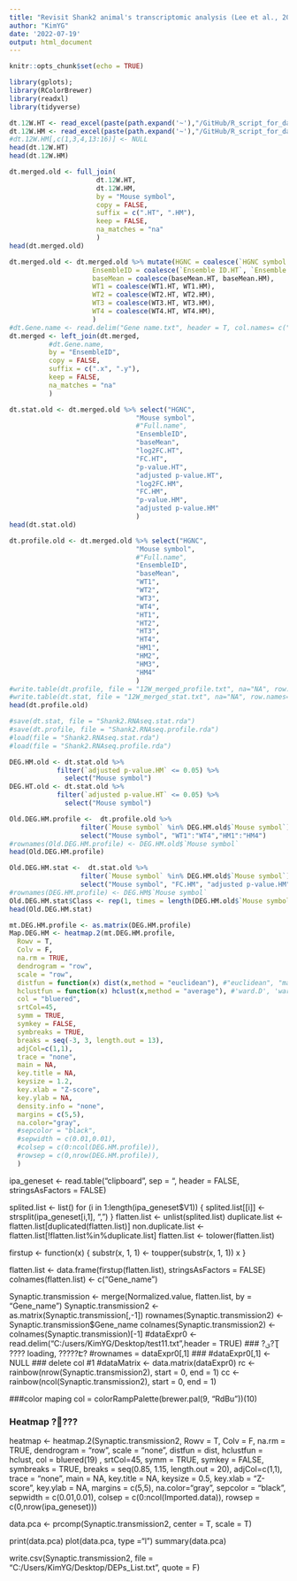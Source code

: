 ```yaml
---
title: "Revisit Shank2 animal's transcriptomic analysis (Lee et al., 2021)"
author: "KimYG"
date: '2022-07-19'
output: html_document
---
```


```r
knitr::opts_chunk$set(echo = TRUE)
```


```r
library(gplots);
library(RColorBrewer)
library(readxl)
library(tidyverse)
```

```r
dt.12W.HT <- read_excel(paste(path.expand('~'),"/GitHub/R_script_for_data_analysis/RNA-Sequencing/Shank2/Shank2 RNA-seq result.xlsx", sep = ""), sheet = "12W-HT", range = "A4:P10494")
dt.12W.HM <- read_excel(paste(path.expand('~'),"/GitHub/R_script_for_data_analysis/RNA-Sequencing/Shank2/Shank2 RNA-seq result.xlsx", sep = ""), sheet = "12W-HM", range = "A4:P13294")
#dt.12W.HM[,c(1,3,4,13:16)] <- NULL
head(dt.12W.HT)
head(dt.12W.HM)
```

```r
dt.merged.old <- full_join(
                      dt.12W.HT,
                      dt.12W.HM,
                      by = "Mouse symbol",
                      copy = FALSE,
                      suffix = c(".HT", ".HM"),
                      keep = FALSE,
                      na_matches = "na"
                      )
head(dt.merged.old)
```

```r
dt.merged.old <- dt.merged.old %>% mutate(HGNC = coalesce(`HGNC symbol.HM`, `HGNC symbol.HT`),
                     EnsembleID = coalesce(`Ensemble ID.HT`, `Ensemble ID.HM`),
                     baseMean = coalesce(baseMean.HT, baseMean.HM),
                     WT1 = coalesce(WT1.HT, WT1.HM),
                     WT2 = coalesce(WT2.HT, WT2.HM),
                     WT3 = coalesce(WT3.HT, WT3.HM),
                     WT4 = coalesce(WT4.HT, WT4.HM),
                     )
#dt.Gene.name <- read.delim("Gene name.txt", header = T, col.names= c("EnsembleID", "Full name", "Species"))
dt.merged <- left_join(dt.merged, 
          #dt.Gene.name, 
          by = "EnsembleID", 
          copy = FALSE,
          suffix = c(".x", ".y"),
          keep = FALSE,
          na_matches = "na"
          )
```


```r
dt.stat.old <- dt.merged.old %>% select("HGNC", 
                                "Mouse symbol",
                                #"Full.name",
                                "EnsembleID", 
                                "baseMean", 
                                "log2FC.HT", 
                                "FC.HT", 
                                "p-value.HT", 
                                "adjusted p-value.HT", 
                                "log2FC.HM", 
                                "FC.HM", 
                                "p-value.HM", 
                                "adjusted p-value.HM"
                                )
head(dt.stat.old)
```

```r
dt.profile.old <- dt.merged.old %>% select("HGNC", 
                                "Mouse symbol",
                                #"Full.name",
                                "EnsembleID", 
                                "baseMean", 
                                "WT1", 
                                "WT2", 
                                "WT3", 
                                "WT4", 
                                "HT1", 
                                "HT2", 
                                "HT3", 
                                "HT4",
                                "HM1", 
                                "HM2", 
                                "HM3", 
                                "HM4"
                                )
#write.table(dt.profile, file = "12W_merged_profile.txt", na="NA", row.names = F, col.names = T, quote = F, dec = ".", sep = "\t")
#write.table(dt.stat, file = "12W_merged_stat.txt", na="NA", row.names= F, col.names = T, quote = F, dec = ".", sep = "\t")
head(dt.profile.old)
```


```r
#save(dt.stat, file = "Shank2.RNAseq.stat.rda")
#save(dt.profile, file = "Shank2.RNAseq.profile.rda")
#load(file = "Shank2.RNAseq.stat.rda")
#load(file = "Shank2.RNAseq.profile.rda")
```

```r
DEG.HM.old <- dt.stat.old %>% 
            filter(`adjusted p-value.HM` <= 0.05) %>% 
              select("Mouse symbol")
DEG.HT.old <- dt.stat.old %>% 
            filter(`adjusted p-value.HT` <= 0.05) %>% 
              select("Mouse symbol")
```

```r
Old.DEG.HM.profile <-  dt.profile.old %>% 
                  filter(`Mouse symbol` %in% DEG.HM.old$`Mouse symbol`) %>% 
                  select("Mouse symbol", "WT1":"WT4","HM1":"HM4")
#rownames(Old.DEG.HM.profile) <- DEG.HM.old$`Mouse symbol`
head(Old.DEG.HM.profile)
```

```r
Old.DEG.HM.stat <-  dt.stat.old %>% 
                  filter(`Mouse symbol` %in% DEG.HM.old$`Mouse symbol`) %>% 
                  select("Mouse symbol", "FC.HM", "adjusted p-value.HM")
#rownames(DEG.HM.profile) <- DEG.HM$`Mouse symbol`
Old.DEG.HM.stat$Class <- rep(1, times = length(DEG.HM.old$`Mouse symbol`))
head(Old.DEG.HM.stat)
```

```r
mt.DEG.HM.profile <- as.matrix(DEG.HM.profile)
Map.DEG.HM <- heatmap.2(mt.DEG.HM.profile, 
  Rowv = T, 
  Colv = F,
  na.rm = TRUE,
  dendrogram = "row",
  scale = "row",
  distfun = function(x) dist(x,method = "euclidean"), #"euclidean", "maximum", "manhattan", "canberra", "binary" or "minkowski" 
  hclustfun = function(x) hclust(x,method = "average"), #'ward.D', 'ward.D2', 'single', 'complete', 'average', 'mcquitty', 'median' or 'centroid'
  col = "bluered", 
  srtCol=45,
  symm = TRUE,
  symkey = FALSE,
  symbreaks = TRUE,
  breaks = seq(-3, 3, length.out = 13),
  adjCol=c(1,1), 
  trace = "none",
  main = NA,
  key.title = NA, 
  keysize = 1.2, 
  key.xlab = "Z-score", 
  key.ylab = NA, 
  density.info = "none",
  margins = c(5,5),
  na.color="gray",
  #sepcolor = "black", 
  #sepwidth = c(0.01,0.01), 
  #colsep = c(0:ncol(DEG.HM.profile)),
  #rowsep = c(0,nrow(DEG.HM.profile)),
  )
```


ipa_geneset <- read.table("clipboard", sep = "\t", header = FALSE, stringsAsFactors = FALSE)

splited.list <- list()
for (i in 1:length(ipa_geneset$V1)) {
    splited.list[[i]] <- strsplit(ipa_geneset[i,1], ",") 
}
flatten.list <- unlist(splited.list)
duplicate.list <- flatten.list[duplicated(flatten.list)]
non.duplicate.list <- flatten.list[!flatten.list%in%duplicate.list]
flatten.list <- tolower(flatten.list)

firstup <- function(x) {
   substr(x, 1, 1) <- toupper(substr(x, 1, 1))
x
}

flatten.list <- data.frame(firstup(flatten.list), stringsAsFactors = FALSE)
colnames(flatten.list) <- c("Gene_name")


Synaptic.transmission <- merge(Normalized.value, flatten.list, by = "Gene_name")
Synaptic.transmission2 <- as.matrix(Synaptic.transmission[,-1])
rownames(Synaptic.transmission2) <- Synaptic.transmission$Gene_name
colnames(Synaptic.transmission2) <- colnames(Synaptic.transmission)[-1]
#dataExpr0 <- read.delim("C:/users/KimYG/Desktop/test11.txt",header = TRUE) ### ?ؽ?Ʈ ???? loading, ?????Է?
#rownames = dataExpr0[,1] ### 
#dataExpr0[,1] <- NULL ### delete col #1
#dataMatrix <- data.matrix(dataExpr0)
rc <- rainbow(nrow(Synaptic.transmission2), start = 0, end = 1)
cc <- rainbow(ncol(Synaptic.transmission2), start = 0, end = 1)

###color maping col = colorRampPalette(brewer.pal(9, "RdBu"))(10)


### Heatmap ?׸???
heatmap <- heatmap.2(Synaptic.transmission2, 
  Rowv = T, 
  Colv = F,
  na.rm = TRUE,
  dendrogram = "row",
  scale = "none",
  distfun = dist,
  hclustfun = hclust, 
  col = bluered(19) , 
  srtCol=45,
  symm = TRUE,
  symkey = FALSE,
  symbreaks = TRUE,
  breaks = seq(0.85, 1.15, length.out = 20),
  adjCol=c(1,1), 
  trace = "none",
  main = NA,
  key.title = NA, 
  keysize = 0.5, 
  key.xlab = "Z-score", 
  key.ylab = NA, 
  margins = c(5,5),
  na.color="gray",
  sepcolor = "black", 
  sepwidth = c(0.01,0.01), 
  colsep = c(0:ncol(Imported.data)),
  rowsep = c(0,nrow(ipa_geneset)))

data.pca <- prcomp(Synaptic.transmission2, center = T, scale = T)

print(data.pca)
plot(data.pca, type ="l")
summary(data.pca)

write.csv(Synaptic.transmission2, file = "C:/Users/KimYG/Desktop/DEPs_List.txt", quote = F)


